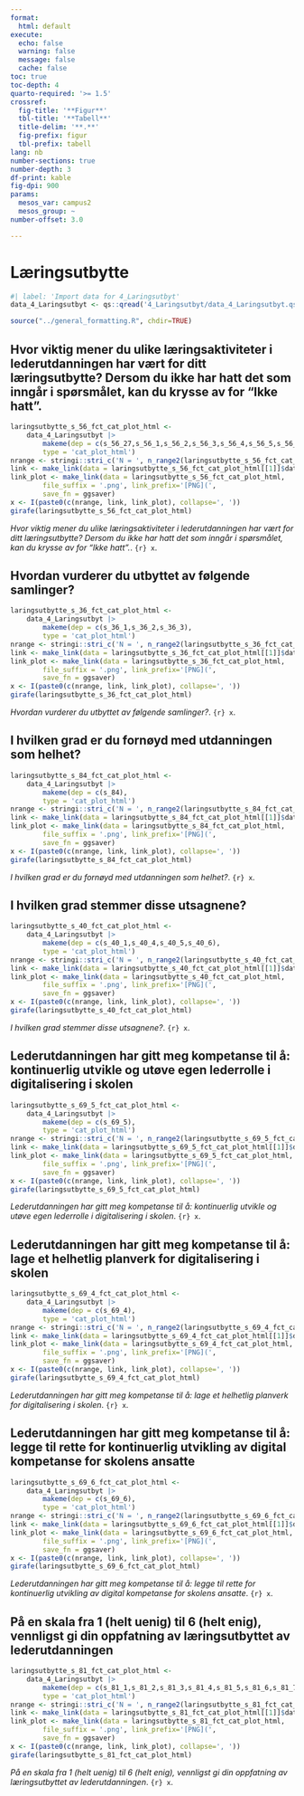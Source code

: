 ```yaml
---
format:
  html: default
execute:
  echo: false
  warning: false
  message: false
  cache: false
toc: true
toc-depth: 4
quarto-required: '>= 1.5'
crossref:
  fig-title: '**Figur**'
  tbl-title: '**Tabell**'
  title-delim: '**.**'
  fig-prefix: figur
  tbl-prefix: tabell
lang: nb
number-sections: true
number-depth: 3
df-print: kable
fig-dpi: 900
params:
  mesos_var: campus2
  mesos_group: ~
number-offset: 3.0

---
```

# Læringsutbytte
```r
#| label: 'Import data for 4_Laringsutbyt'
data_4_Laringsutbyt <- qs::qread('4_Laringsutbyt/data_4_Laringsutbyt.qs')
```
```r
source("../general_formatting.R", chdir=TRUE)
```

## Hvor viktig mener du ulike læringsaktiviteter i lederutdanningen har vært for ditt læringsutbytte? Dersom du ikke har hatt det som inngår i spørsmålet, kan du krysse av for "Ikke hatt".{#sec-Hvor-viktig-mener-du-ulike-laringsaktiviteter-i-lederutdanningen-har-vart-for-ditt-laringsutbytte-Dersom-du-ikke-har-hatt-det-som-inngar-i-sporsmalet-kan-du-krysse-av-for-Ikke-hatt--02}


::: {#fig-laringsutbytte-s-56-fct-cat-plot-html}

```r
laringsutbytte_s_56_fct_cat_plot_html <-
	data_4_Laringsutbyt |>
		makeme(dep = c(s_56_27,s_56_1,s_56_2,s_56_3,s_56_4,s_56_5,s_56_6,s_56_7,s_56_8,s_56_9,s_56_10,s_56_11,s_56_12,s_56_13),
		type = 'cat_plot_html')
nrange <- stringi::stri_c('N = ', n_range2(laringsutbytte_s_56_fct_cat_plot_html[[1]]))
link <- make_link(data = laringsutbytte_s_56_fct_cat_plot_html[[1]]$data)
link_plot <- make_link(data = laringsutbytte_s_56_fct_cat_plot_html,
		file_suffix = '.png', link_prefix='[PNG](',
		save_fn = ggsaver)
x <- I(paste0(c(nrange, link, link_plot), collapse=', '))
girafe(laringsutbytte_s_56_fct_cat_plot_html)
```

_Hvor viktig mener du ulike læringsaktiviteter i lederutdanningen har vært for ditt læringsutbytte? Dersom du ikke har hatt det som inngår i spørsmålet, kan du krysse av for "Ikke hatt"._. `{r} x`.

:::


## Hvordan vurderer du utbyttet av følgende samlinger?{#sec-Hvordan-vurderer-du-utbyttet-av-folgende-samlinger--09}


::: {#fig-laringsutbytte-s-36-fct-cat-plot-html}

```r
laringsutbytte_s_36_fct_cat_plot_html <-
	data_4_Laringsutbyt |>
		makeme(dep = c(s_36_1,s_36_2,s_36_3),
		type = 'cat_plot_html')
nrange <- stringi::stri_c('N = ', n_range2(laringsutbytte_s_36_fct_cat_plot_html[[1]]))
link <- make_link(data = laringsutbytte_s_36_fct_cat_plot_html[[1]]$data)
link_plot <- make_link(data = laringsutbytte_s_36_fct_cat_plot_html,
		file_suffix = '.png', link_prefix='[PNG](',
		save_fn = ggsaver)
x <- I(paste0(c(nrange, link, link_plot), collapse=', '))
girafe(laringsutbytte_s_36_fct_cat_plot_html)
```

_Hvordan vurderer du utbyttet av følgende samlinger?_. `{r} x`.

:::


## I hvilken grad er du fornøyd med utdanningen som helhet?{#sec-I-hvilken-grad-er-du-fornoyd-med-utdanningen-som-helhet--28}


::: {#fig-laringsutbytte-s-84-fct-cat-plot-html}

```r
laringsutbytte_s_84_fct_cat_plot_html <-
	data_4_Laringsutbyt |>
		makeme(dep = c(s_84),
		type = 'cat_plot_html')
nrange <- stringi::stri_c('N = ', n_range2(laringsutbytte_s_84_fct_cat_plot_html[[1]]))
link <- make_link(data = laringsutbytte_s_84_fct_cat_plot_html[[1]]$data)
link_plot <- make_link(data = laringsutbytte_s_84_fct_cat_plot_html,
		file_suffix = '.png', link_prefix='[PNG](',
		save_fn = ggsaver)
x <- I(paste0(c(nrange, link, link_plot), collapse=', '))
girafe(laringsutbytte_s_84_fct_cat_plot_html)
```

_I hvilken grad er du fornøyd med utdanningen som helhet?_. `{r} x`.

:::


## I hvilken grad stemmer disse utsagnene?{#sec-I-hvilken-grad-stemmer-disse-utsagnene--16}


::: {#fig-laringsutbytte-s-40-fct-cat-plot-html}

```r
laringsutbytte_s_40_fct_cat_plot_html <-
	data_4_Laringsutbyt |>
		makeme(dep = c(s_40_1,s_40_4,s_40_5,s_40_6),
		type = 'cat_plot_html')
nrange <- stringi::stri_c('N = ', n_range2(laringsutbytte_s_40_fct_cat_plot_html[[1]]))
link <- make_link(data = laringsutbytte_s_40_fct_cat_plot_html[[1]]$data)
link_plot <- make_link(data = laringsutbytte_s_40_fct_cat_plot_html,
		file_suffix = '.png', link_prefix='[PNG](',
		save_fn = ggsaver)
x <- I(paste0(c(nrange, link, link_plot), collapse=', '))
girafe(laringsutbytte_s_40_fct_cat_plot_html)
```

_I hvilken grad stemmer disse utsagnene?_. `{r} x`.

:::


## Lederutdanningen har gitt meg kompetanse til å: kontinuerlig utvikle og utøve egen lederrolle i digitalisering i skolen{#sec-Lederutdanningen-har-gitt-meg-kompetanse-til-a-kontinuerlig-utvikle-og-utove-egen-lederrolle-i-digitalisering-i-skolen-26}


::: {#fig-laringsutbytte-s-69-5-fct-cat-plot-html}

```r
laringsutbytte_s_69_5_fct_cat_plot_html <-
	data_4_Laringsutbyt |>
		makeme(dep = c(s_69_5),
		type = 'cat_plot_html')
nrange <- stringi::stri_c('N = ', n_range2(laringsutbytte_s_69_5_fct_cat_plot_html[[1]]))
link <- make_link(data = laringsutbytte_s_69_5_fct_cat_plot_html[[1]]$data)
link_plot <- make_link(data = laringsutbytte_s_69_5_fct_cat_plot_html,
		file_suffix = '.png', link_prefix='[PNG](',
		save_fn = ggsaver)
x <- I(paste0(c(nrange, link, link_plot), collapse=', '))
girafe(laringsutbytte_s_69_5_fct_cat_plot_html)
```

_Lederutdanningen har gitt meg kompetanse til å: kontinuerlig utvikle og utøve egen lederrolle i digitalisering i skolen_. `{r} x`.

:::


## Lederutdanningen har gitt meg kompetanse til å: lage et helhetlig planverk for digitalisering i skolen{#sec-Lederutdanningen-har-gitt-meg-kompetanse-til-a-lage-et-helhetlig-planverk-for-digitalisering-i-skolen-50}


::: {#fig-laringsutbytte-s-69-4-fct-cat-plot-html}

```r
laringsutbytte_s_69_4_fct_cat_plot_html <-
	data_4_Laringsutbyt |>
		makeme(dep = c(s_69_4),
		type = 'cat_plot_html')
nrange <- stringi::stri_c('N = ', n_range2(laringsutbytte_s_69_4_fct_cat_plot_html[[1]]))
link <- make_link(data = laringsutbytte_s_69_4_fct_cat_plot_html[[1]]$data)
link_plot <- make_link(data = laringsutbytte_s_69_4_fct_cat_plot_html,
		file_suffix = '.png', link_prefix='[PNG](',
		save_fn = ggsaver)
x <- I(paste0(c(nrange, link, link_plot), collapse=', '))
girafe(laringsutbytte_s_69_4_fct_cat_plot_html)
```

_Lederutdanningen har gitt meg kompetanse til å: lage et helhetlig planverk for digitalisering i skolen_. `{r} x`.

:::


## Lederutdanningen har gitt meg kompetanse til å: legge til rette for kontinuerlig utvikling av digital kompetanse for skolens ansatte{#sec-Lederutdanningen-har-gitt-meg-kompetanse-til-a-legge-til-rette-for-kontinuerlig-utvikling-av-digital-kompetanse-for-skolens-ansatte-93}


::: {#fig-laringsutbytte-s-69-6-fct-cat-plot-html}

```r
laringsutbytte_s_69_6_fct_cat_plot_html <-
	data_4_Laringsutbyt |>
		makeme(dep = c(s_69_6),
		type = 'cat_plot_html')
nrange <- stringi::stri_c('N = ', n_range2(laringsutbytte_s_69_6_fct_cat_plot_html[[1]]))
link <- make_link(data = laringsutbytte_s_69_6_fct_cat_plot_html[[1]]$data)
link_plot <- make_link(data = laringsutbytte_s_69_6_fct_cat_plot_html,
		file_suffix = '.png', link_prefix='[PNG](',
		save_fn = ggsaver)
x <- I(paste0(c(nrange, link, link_plot), collapse=', '))
girafe(laringsutbytte_s_69_6_fct_cat_plot_html)
```

_Lederutdanningen har gitt meg kompetanse til å: legge til rette for kontinuerlig utvikling av digital kompetanse for skolens ansatte_. `{r} x`.

:::


## På en skala fra 1 (helt uenig) til 6 (helt enig), vennligst gi din oppfatning av læringsutbyttet av lederutdanningen{#sec-Pa-en-skala-fra-1-helt-uenig-til-6-helt-enig-vennligst-gi-din-oppfatning-av-laringsutbyttet-av-lederutdanningen-51}


::: {#fig-laringsutbytte-s-81-fct-cat-plot-html}

```r
laringsutbytte_s_81_fct_cat_plot_html <-
	data_4_Laringsutbyt |>
		makeme(dep = c(s_81_1,s_81_2,s_81_3,s_81_4,s_81_5,s_81_6,s_81_7,s_81_8,s_81_9),
		type = 'cat_plot_html')
nrange <- stringi::stri_c('N = ', n_range2(laringsutbytte_s_81_fct_cat_plot_html[[1]]))
link <- make_link(data = laringsutbytte_s_81_fct_cat_plot_html[[1]]$data)
link_plot <- make_link(data = laringsutbytte_s_81_fct_cat_plot_html,
		file_suffix = '.png', link_prefix='[PNG](',
		save_fn = ggsaver)
x <- I(paste0(c(nrange, link, link_plot), collapse=', '))
girafe(laringsutbytte_s_81_fct_cat_plot_html)
```

_På en skala fra 1 (helt uenig) til 6 (helt enig), vennligst gi din oppfatning av læringsutbyttet av lederutdanningen_. `{r} x`.

:::
